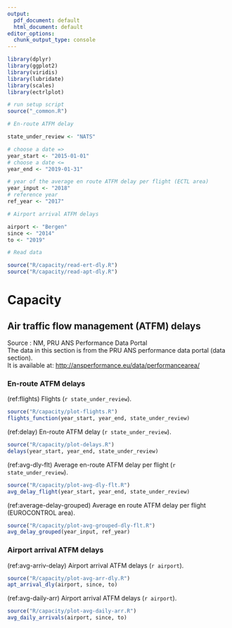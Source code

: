 ```yaml
---
output:
  pdf_document: default
  html_document: default
editor_options: 
  chunk_output_type: console
---
```

```r

library(dplyr)
library(ggplot2)
library(viridis)
library(lubridate)
library(scales)
library(ectrlplot)

# run setup script
source("_common.R")

# En-route ATFM delay

state_under_review <- "NATS"

# choose a date =>
year_start <- "2015-01-01"
# choose a date <=
year_end <- "2019-01-31"

# year of the average en route ATFM delay per flight (ECTL area)
year_input <- "2018"
# reference year 
ref_year <- "2017"

# Airport arrival ATFM delays

airport <- "Bergen"
since <- "2014"
to <- "2019"

# Read data

source("R/capacity/read-ert-dly.R")
source("R/capacity/read-apt-dly.R")

```


# Capacity

## Air traffic flow management (ATFM) delays

Source : NM, PRU ANS Performance Data Portal  
         The data in this section is from the PRU ANS performance data portal (data section).  
         It is available at: <http://ansperformance.eu/data/performancearea/>

### En-route ATFM delays

(ref:flights) Flights (`r state_under_review`). 

```r

source("R/capacity/plot-flights.R")
flights_function(year_start, year_end, state_under_review)

```

(ref:delay) En-route ATFM delay (`r state_under_review`). 

```r

source("R/capacity/plot-delays.R")
delays(year_start, year_end, state_under_review)

```

(ref:avg-dly-flt) Average en-route ATFM delay per flight (`r state_under_review`). 

```r

source("R/capacity/plot-avg-dly-flt.R")
avg_delay_flight(year_start, year_end, state_under_review)

```

(ref:average-delay-grouped) Average en route ATFM delay per flight (EUROCONTROL area). 

```r

source("R/capacity/plot-avg-grouped-dly-flt.R")
avg_delay_grouped(year_input, ref_year)

```

### Airport arrival ATFM delays

(ref:avg-arriv-delay) Airport arrival ATFM delays (`r airport`). 

```r

source("R/capacity/plot-avg-arr-dly.R")
apt_arrival_dly(airport, since, to)

```

(ref:avg-daily-arr) Airport arrival ATFM delays (`r airport`). 

```r

source("R/capacity/plot-avg-daily-arr.R")
avg_daily_arrivals(airport, since, to)

```